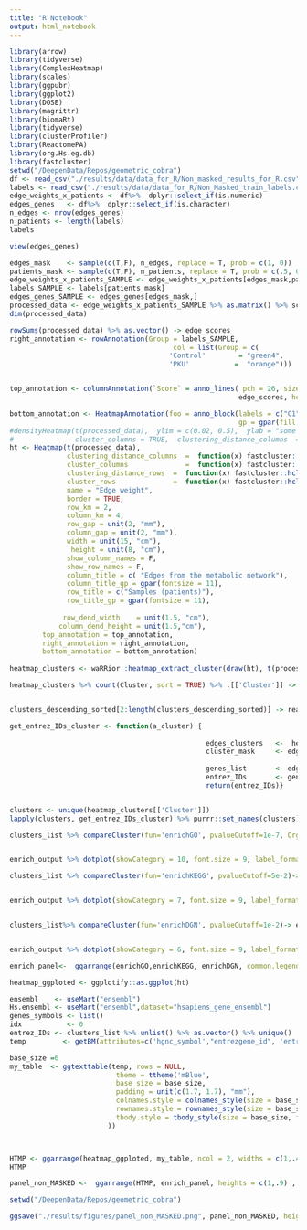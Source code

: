 ```yaml
---
title: "R Notebook"
output: html_notebook
---
```

```r
library(arrow)
library(tidyverse)
library(ComplexHeatmap) 
library(scales)
library(ggpubr)
library(ggplot2)
library(DOSE)
library(magrittr)
library(biomaRt)
library(tidyverse)
library(clusterProfiler)
library(ReactomePA)
library(org.Hs.eg.db)
library(fastcluster)
setwd("/DeepenData/Repos/geometric_cobra")
df <- read_csv("./results/data/data_for_R/Non_masked_results_for_R.csv") %>% dplyr::select(-c("...1"))
labels <- read_csv("./results/data/data_for_R/Non_Masked_train_labels.csv") %>%  dplyr::select(-c("...1")) %>% .[[1]]
edge_weights_x_patients <- df%>%  dplyr::select_if(is.numeric)
edges_genes   <- df%>%  dplyr::select_if(is.character)
n_edges <- nrow(edges_genes)
n_patients <- length(labels)
labels
```



```r
view(edges_genes)

```


```r
edges_mask    <- sample(c(T,F), n_edges, replace = T, prob = c(1, 0))
patients_mask <- sample(c(T,F), n_patients, replace = T, prob = c(.5, 0.5))
edge_weights_x_patients_SAMPLE <- edge_weights_x_patients[edges_mask,patients_mask]
labels_SAMPLE <- labels[patients_mask]
edges_genes_SAMPLE <- edges_genes[edges_mask,]
processed_data <- edge_weights_x_patients_SAMPLE %>% as.matrix() %>% scale %>% rescale
dim(processed_data)
```


```r

rowSums(processed_data) %>% as.vector() -> edge_scores
right_annotation <- rowAnnotation(Group = labels_SAMPLE,
                                        col = list(Group = c(
                                       'Control'        = "green4",
                                       'PKU'           =  "orange"))) 


top_annotation <- columnAnnotation(`Score` = anno_lines( pch = 26, size = unit(5, "mm"), gp = gpar(col = 'red4'),
                                                        edge_scores, height = unit(1.5, "cm")))

bottom_annotation <- HeatmapAnnotation(foo = anno_block(labels = c("C1", "C2", "C3", "C4"),labels_gp = gpar(col = "darkslategray", fontsize = 9),
                                                        gp = gpar(fill = c("azure2","azure2","azure2","azure2"))))
#densityHeatmap(t(processed_data),  ylim = c(0.02, 0.5),  ylab = "some values", show_quantiles = F, mc.cores =20, cores = 20,
#               cluster_columns = TRUE,  clustering_distance_columns  =  function(x) fastcluster::hclust(dist(x), "euclidean"))  %v%
ht <- Heatmap(t(processed_data),
              clustering_distance_columns  =  function(x) fastcluster::hclust(dist(x), "euclidean"),
              cluster_columns              =  function(x) fastcluster::hclust(dist(x), "complete"),
              clustering_distance_rows  =  function(x) fastcluster::hclust(dist(x), "euclidean"),
              cluster_rows              =  function(x) fastcluster::hclust(dist(x), "complete"),
              name = "Edge weight",
              border = TRUE,
              row_km = 2, 
              column_km = 4,  
              row_gap = unit(2, "mm"),
              column_gap = unit(2, "mm"),
              width = unit(15, "cm"),
               height = unit(8, "cm"),
              show_column_names = F, 
              show_row_names = F,
              column_title = c( "Edges from the metabolic network"),
              column_title_gp = gpar(fontsize = 11),
              row_title = c("Samples (patients)"),
              row_title_gp = gpar(fontsize = 11),
              
             row_dend_width    = unit(1.5, "cm"),
            column_dend_height = unit(1.5,"cm"),
        top_annotation = top_annotation,
        right_annotation = right_annotation,
        bottom_annotation = bottom_annotation)
  
heatmap_clusters <- waRRior::heatmap_extract_cluster(draw(ht), t(processed_data),  which = "column")

```

```r
heatmap_clusters %>% count(Cluster, sort = TRUE) %>% .[['Cluster']] -> clusters_descending_sorted


clusters_descending_sorted[2:length(clusters_descending_sorted)] -> real_clusters


```


```r
get_entrez_IDs_cluster <- function(a_cluster) {
  
                                                edges_clusters   <-  heatmap_clusters[['Cluster']]
                                                cluster_mask     <- edges_clusters ==a_cluster
                                                
                                                genes_list       <- edges_genes_SAMPLE$genes[cluster_mask] %>% str_extract_all('\\d+(?=\\.)')
                                                entrez_IDs       <- genes_list%>% unlist() %>% unique()
                                                return(entrez_IDs)}


clusters <- unique(heatmap_clusters[['Cluster']])
lapply(clusters, get_entrez_IDs_cluster) %>% purrr::set_names(clusters) %>% .[real_clusters]  -> clusters_list # %>% purrr::set_names(c("C1", "C3", "C4")) -> clusters_list
```


```r

clusters_list %>% compareCluster(fun='enrichGO', pvalueCutoff=1e-7, OrgDb = 'org.Hs.eg.db',ont="BP", qvalueCutoff=1e-7)-> enrich_output


enrich_output %>% dotplot(showCategory = 10, font.size = 9, label_format =40) ->enrichGO 
```



```r



clusters_list %>% compareCluster(fun='enrichKEGG', pvalueCutoff=5e-2)-> enrich_output


enrich_output %>% dotplot(showCategory = 7, font.size = 9, label_format =40) -> enrichKEGG



```



```r
clusters_list%>% compareCluster(fun='enrichDGN', pvalueCutoff=1e-2)-> enrich_output


enrich_output %>% dotplot(showCategory = 6, font.size = 9, label_format =40) -> enrichDGN
```



```r
enrich_panel<-  ggarrange(enrichGO,enrichKEGG, enrichDGN, common.legend = T, legend = "right", ncol=3, labels = c("b","c","d") )
```



```r
heatmap_ggploted <- ggplotify::as.ggplot(ht)
```
```r
ensembl    <- useMart("ensembl")
Hs.ensembl <- useMart("ensembl",dataset="hsapiens_gene_ensembl")
genes_symbols <- list()
idx           <- 0
entrez_IDs <- clusters_list %>% unlist() %>% as.vector() %>% unique()
temp         <- getBM(attributes=c('hgnc_symbol',"entrezgene_id", 'entrezgene_description'),filters ='entrezgene_id',values = entrez_IDs, mart = Hs.ensembl)

```


```r
base_size =6
my_table  <- ggtexttable(temp, rows = NULL,
                          theme = ttheme('mBlue',
                          base_size = base_size,
                          padding = unit(c(1.7, 1.7), "mm"),
                          colnames.style = colnames_style(size = base_size, fill = "#8cc257", color = "white"),
                          rownames.style = rownames_style(size = base_size),
                          tbody.style = tbody_style(size = base_size, fill = c("#e8f3de", "#d3e8bb"))
                        ))



HTMP <- ggarrange(heatmap_ggploted, my_table, ncol = 2, widths = c(1,.4), labels = c("a","e"))
HTMP
```

```r



panel_non_MASKED <-  ggarrange(HTMP, enrich_panel, heights = c(1,.9) , ncol = 1)
```



```r
setwd("/DeepenData/Repos/geometric_cobra")

ggsave("./results/figures/panel_non_MASKED.png", panel_non_MASKED, height = 11, width = 13, dpi = 200, bg = "white")


```









